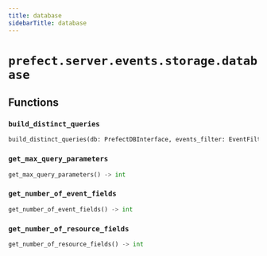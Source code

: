 ```yaml
---
title: database
sidebarTitle: database
---
```


# `prefect.server.events.storage.database`

## Functions

### `build_distinct_queries` <sup><a href="https://github.com/PrefectHQ/prefect/blob/main/src/prefect/server/events/storage/database.py#L35" target="_blank"><Icon icon="github" size="14" /></a></sup>

```python
build_distinct_queries(db: PrefectDBInterface, events_filter: EventFilter) -> list[sa.Column['ORMEvent']]
```

### `get_max_query_parameters` <sup><a href="https://github.com/PrefectHQ/prefect/blob/main/src/prefect/server/events/storage/database.py#L288" target="_blank"><Icon icon="github" size="14" /></a></sup>

```python
get_max_query_parameters() -> int
```

### `get_number_of_event_fields` <sup><a href="https://github.com/PrefectHQ/prefect/blob/main/src/prefect/server/events/storage/database.py#L297" target="_blank"><Icon icon="github" size="14" /></a></sup>

```python
get_number_of_event_fields() -> int
```

### `get_number_of_resource_fields` <sup><a href="https://github.com/PrefectHQ/prefect/blob/main/src/prefect/server/events/storage/database.py#L302" target="_blank"><Icon icon="github" size="14" /></a></sup>

```python
get_number_of_resource_fields() -> int
```

